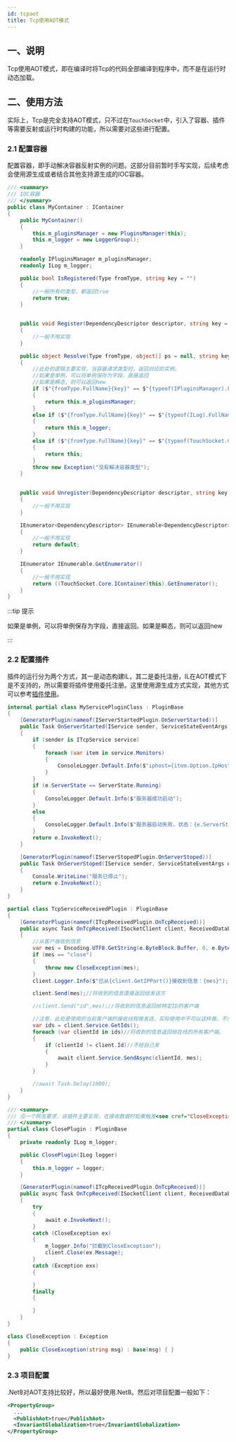 ```yaml
---
id: tcpaot
title: Tcp使用AOT模式
---
```



## 一、说明

Tcp使用AOT模式，即在编译时将Tcp的代码全部编译到程序中，而不是在运行时动态加载。

## 二、使用方法

实际上，Tcp是完全支持AOT模式，只不过在`TouchSocket`中，引入了容器、插件等需要反射或运行时构建的功能，所以需要对这些进行配置。

### 2.1 配置容器

配置容器，即手动解决容器反射实例的问题。这部分目前暂时手写实现，后续考虑会使用源生成或者结合其他支持源生成的IOC容器。

```csharp
/// <summary>
/// IOC容器
/// </summary>
public class MyContainer : IContainer
{
    public MyContainer()
    {
        this.m_pluginsManager = new PluginsManager(this);
        this.m_logger = new LoggerGroup();
    }

    readonly IPluginsManager m_pluginsManager;
    readonly ILog m_logger;

    public bool IsRegistered(Type fromType, string key = "")
    {
        //一般所有的类型，都返回true
        return true;
    }

    
    public void Register(DependencyDescriptor descriptor, string key = "")
    {
        //一般不用实现
    }

    public object Resolve(Type fromType, object[] ps = null, string key = "")
    {
        //此处的逻辑主要实现，当容器请求类型时，返回对应的实例。
        //如果是单例，可以将单例保存为字段，直接返回
        //如果是瞬态，则可以返回new
        if ($"{fromType.FullName}{key}" == $"{typeof(IPluginsManager).FullName}{key}")
        {
            return this.m_pluginsManager;
        }
        else if ($"{fromType.FullName}{key}" == $"{typeof(ILog).FullName}{key}")
        {
            return this.m_logger;
        }
        else if ($"{fromType.FullName}{key}" == $"{typeof(TouchSocket.Core.IContainer).FullName}{key}")
        {
            return this;
        }
        throw new Exception("没有解决容器类型");
    }

   
    public void Unregister(DependencyDescriptor descriptor, string key = "")
    {
        //一般不用实现
    }

    IEnumerator<DependencyDescriptor> IEnumerable<DependencyDescriptor>.GetEnumerator()
    {
        //一般不用实现
        return default;
    }

    IEnumerator IEnumerable.GetEnumerator()
    {
        //一般不用实现
        return ((TouchSocket.Core.IContainer)this).GetEnumerator();
    }
}
```

:::tip 提示

如果是单例，可以将单例保存为字段，直接返回。如果是瞬态，则可以返回new

:::  

### 2.2 配置插件

插件的运行分为两个方式，其一是动态构建IL，其二是委托注册，IL在AOT模式下是不支持的，所以需要将插件使用委托注册。这里使用源生成方式实现，其他方式可以参考[插件使用](../docs/pluginsmanager.mdx)。

```csharp
internal partial class MyServicePluginClass : PluginBase
{
    [GeneratorPlugin(nameof(IServerStartedPlugin.OnServerStarted))]
    public Task OnServerStarted(IService sender, ServiceStateEventArgs e)
    {
        if (sender is ITcpService service)
        {
            foreach (var item in service.Monitors)
            {
                ConsoleLogger.Default.Info($"iphost={item.Option.IpHost}");
            }
        }
        if (e.ServerState == ServerState.Running)
        {
            ConsoleLogger.Default.Info($"服务器成功启动");
        }
        else
        {
            ConsoleLogger.Default.Info($"服务器启动失败，状态：{e.ServerState}，异常：{e.Exception}");
        }
        return e.InvokeNext();
    }

    [GeneratorPlugin(nameof(IServerStopedPlugin.OnServerStoped))]
    public Task OnServerStoped(IService sender, ServiceStateEventArgs e)
    {
        Console.WriteLine("服务已停止");
        return e.InvokeNext();
    }
}

partial class TcpServiceReceivedPlugin : PluginBase
{
    [GeneratorPlugin(nameof(ITcpReceivedPlugin.OnTcpReceived))]
    public async Task OnTcpReceived(ISocketClient client, ReceivedDataEventArgs e)
    {
        //从客户端收到信息
        var mes = Encoding.UTF8.GetString(e.ByteBlock.Buffer, 0, e.ByteBlock.Len);
        if (mes == "close")
        {
            throw new CloseException(mes);
        }
        client.Logger.Info($"已从{client.GetIPPort()}接收到信息：{mes}");

        client.Send(mes);//将收到的信息直接返回给发送方

        //client.Send("id",mes);//将收到的信息返回给特定ID的客户端

        //注意，此处是使用的当前客户端的接收线程做发送，实际使用中不可以这样做。不然一个客户端阻塞，将导致本客户端无法接收数据。
        var ids = client.Service.GetIds();
        foreach (var clientId in ids)//将收到的信息返回给在线的所有客户端。
        {
            if (clientId != client.Id)//不给自己发
            {
                await client.Service.SendAsync(clientId, mes);
            }
        }

        //await Task.Delay(1000);
    }
}

/// <summary>
/// 应一个网友要求，该插件主要实现，在接收数据时如果触发<see cref="CloseException"/>异常，则断开连接。
/// </summary>
partial class ClosePlugin : PluginBase
{
    private readonly ILog m_logger;

    public ClosePlugin(ILog logger)
    {
        this.m_logger = logger;
    }

    [GeneratorPlugin(nameof(ITcpReceivedPlugin.OnTcpReceived))]
    public async Task OnTcpReceived(ISocketClient client, ReceivedDataEventArgs e)
    {
        try
        {
            await e.InvokeNext();
        }
        catch (CloseException ex)
        {
            m_logger.Info("拦截到CloseException");
            client.Close(ex.Message);
        }
        catch (Exception exx)
        {

        }
        finally
        {

        }
    }
}

class CloseException : Exception
{
    public CloseException(string msg) : base(msg) { }
}
```

### 2.3 项目配置

.Net8对AOT支持比较好，所以最好使用.Net8。然后对项目配置一般如下：

```xml {3,4}
<PropertyGroup>
  ...
  <PublishAot>true</PublishAot>
  <InvariantGlobalization>true</InvariantGlobalization>
</PropertyGroup>
```


